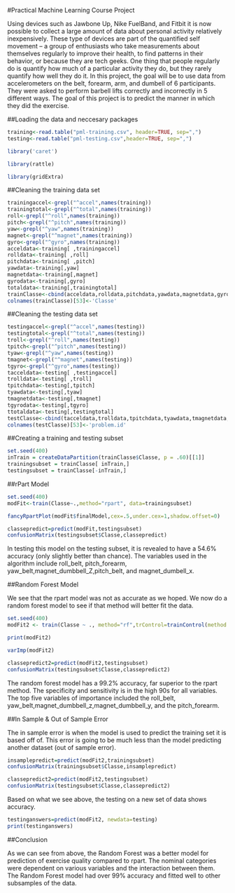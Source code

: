 #Practical Machine Learning Course Project

Using devices such as Jawbone Up, Nike FuelBand, and Fitbit it is now possible to collect a large amount of data about personal activity relatively inexpensively. These type of devices are part of the quantified self movement – a group of enthusiasts who take measurements about themselves regularly to improve their health, to find patterns in their behavior, or because they are tech geeks. One thing that people regularly do is quantify how much of a particular activity they do, but they rarely quantify how well they do it. In this project, the goal will be to use data from accelerometers on the belt, forearm, arm, and dumbell of 6 participants. They were asked to perform barbell lifts correctly and incorrectly in 5 different ways. The goal of this project is to predict the manner in which they did the exercise. 

##Loading the data and neccesary packages 

```r
training<-read.table("pml-training.csv", header=TRUE, sep=",")
testing<-read.table("pml-testing.csv",header=TRUE, sep=",")
```

```r
library('caret')
```

```r
library(rattle)
```

```r
library(gridExtra)
```

##Cleaning the training data set

```r
trainingaccel<-grepl("^accel",names(training))
trainingtotal<-grepl("^total",names(training))
roll<-grepl("^roll",names(training))
pitch<-grepl("^pitch",names(training))
yaw<-grepl("^yaw",names(training))
magnet<-grepl("^magnet",names(training))
gyro<-grepl("^gyro",names(training))
acceldata<-training[ ,trainingaccel]
rolldata<-training[ ,roll]
pitchdata<-training[ ,pitch]
yawdata<-training[,yaw]
magnetdata<-training[,magnet]
gyrodata<-training[,gyro]
totaldata<-training[,trainingtotal]
trainClasse<-cbind(acceldata,rolldata,pitchdata,yawdata,magnetdata,gyrodata,totaldata,training[ ,160])
colnames(trainClasse)[53]<-'Classe'
```

##Cleaning the testing data set

```r
testingaccel<-grepl("^accel",names(testing))
testingtotal<-grepl("^total",names(testing))
troll<-grepl("^roll",names(testing))
tpitch<-grepl("^pitch",names(testing))
tyaw<-grepl("^yaw",names(testing))
tmagnet<-grepl("^magnet",names(testing))
tgyro<-grepl("^gyro",names(testing))
tacceldata<-testing[ ,testingaccel]
trolldata<-testing[ ,troll]
tpitchdata<-testing[,tpitch]
tyawdata<-testing[,tyaw]
tmagnetdata<-testing[,tmagnet]
tgyrodata<-testing[,tgyro]
ttotaldata<-testing[,testingtotal]
testClasse<-cbind(tacceldata,trolldata,tpitchdata,tyawdata,tmagnetdata,tgyrodata,ttotaldata,testing[ ,160])
colnames(testClasse)[53]<-'problem.id'
```

##Creating a training and testing subset 

```r
set.seed(400)
inTrain = createDataPartition(trainClasse$Classe, p = .60)[[1]]
trainingsubset = trainClasse[ inTrain,]
testingsubset = trainClasse[-inTrain,]
```

##rPart Model 

```r
set.seed(400)
modFit<-train(Classe~.,method="rpart", data=trainingsubset)
```

```r
fancyRpartPlot(modFit$finalModel,cex=.5,under.cex=1,shadow.offset=0)
```

```r
classepredict=predict(modFit,testingsubset)
confusionMatrix(testingsubset$Classe,classepredict)
```

In testing this model on the testing subset, it is revealed to have a 54.6% accuracy (only slightly better than chance). The variables used in the algorithm include roll_belt, pitch_forearm, yaw_belt,magnet_dumbbell_Z,pitch_belt, and magnet_dumbell_x. 

##Random Forest Model

We see that the rpart model was not as accurate as we hoped. We now do a random forest model to see if that method will better fit the data.

```r
set.seed(400)
modFit2 <- train(Classe ~ ., method="rf",trControl=trainControl(method = "cv", number = 4), data=trainingsubset)
```

```r
print(modFit2)
```

```r
varImp(modFit2)
```

```r
classepredict2=predict(modFit2,testingsubset)
confusionMatrix(testingsubset$Classe,classepredict2)
```

The random forest model has a 99.2% accuracy, far superior to the rpart method. The specificity and sensitivity is in the high 90s for all variables. The top five variables of importance included the roll_belt, yaw_belt,magnet_dumbbell_z,magnet_dumbbell_y, and the pitch_forearm.

##In Sample & Out of Sample Error 

The in sample error is when the model is used to predict the training set it is based off of. This error is going to be much less than the model predicting another dataset (out of sample error). 

```r
insamplepredict=predict(modFit2,trainingsubset)
confusionMatrix(trainingsubset$Classe,insamplepredict)
```

```r
classepredict2=predict(modFit2,testingsubset)
confusionMatrix(testingsubset$Classe,classepredict2)
```

Based on what we see above, the testing on a new set of data shows accuracy.

```r
testinganswers=predict(modFit2, newdata=testing)
print(testinganswers)
```

##Conclusion 

As we can see from above, the Random Forest was a better model for prediction of exercise quality compared to rpart. The nominal categories were dependent on various variables and the interaction between them. The Random Forest model had over 99% accuracy and fitted well to other subsamples of the data.
